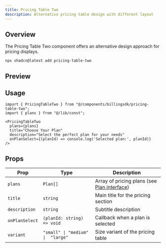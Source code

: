 ```yaml
---
title: Pricing Table Two
description: Alternative pricing table design with different layout
---
```



## Overview

The Pricing Table Two component offers an alternative design approach for pricing displays.

```bash
npx shadcn@latest add pricing-table-two
```


## Preview

<PreviewComponents>
  <PricingTableTwoDemo />
</PreviewComponents>

## Usage

```tsx
import { PricingTableTwo } from "@/components/billingsdk/pricing-table-two";
import { plans } from "@/lib/const";

<PricingTableTwo 
  plans={plans}
  title="Choose Your Plan"
  description="Select the perfect plan for your needs"
  onPlanSelect={(planId) => console.log('Selected plan:', planId)}
/>
```

## Props

| Prop | Type | Description |
|------|------|-------------|
| `plans` | `Plan[]` | Array of pricing plans (see [Plan interface](/docs/interfaces#plan-interface)) |
| `title` | `string` | Main title for the pricing section |
| `description` | `string` | Subtitle description |
| `onPlanSelect` | `(planId: string) => void` | Callback when a plan is selected |
| `variant` | `"small" \| "medium" \|  "large"` | Size variant of the pricing table |
